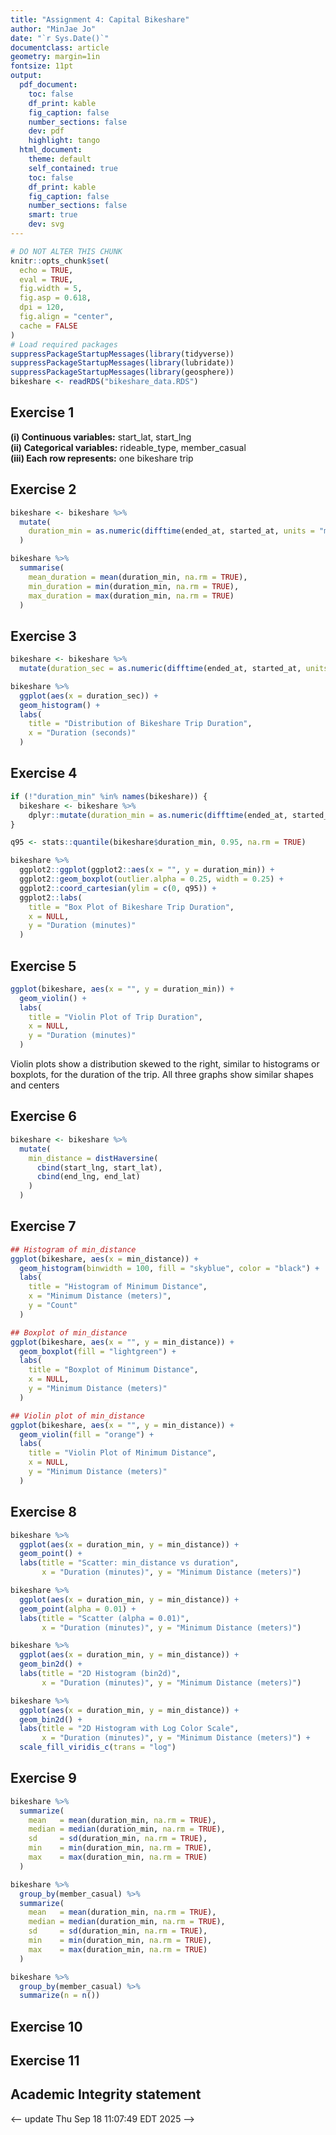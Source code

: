 ```yaml
---
title: "Assignment 4: Capital Bikeshare"
author: "MinJae Jo"
date: "`r Sys.Date()`"
documentclass: article
geometry: margin=1in
fontsize: 11pt
output:
  pdf_document:
    toc: false
    df_print: kable
    fig_caption: false
    number_sections: false
    dev: pdf
    highlight: tango
  html_document:
    theme: default
    self_contained: true
    toc: false
    df_print: kable
    fig_caption: false
    number_sections: false
    smart: true
    dev: svg
---
```


```r
# DO NOT ALTER THIS CHUNK
knitr::opts_chunk$set(
  echo = TRUE,
  eval = TRUE,
  fig.width = 5,
  fig.asp = 0.618,
  dpi = 120,
  fig.align = "center",
  cache = FALSE
)
# Load required packages
suppressPackageStartupMessages(library(tidyverse))
suppressPackageStartupMessages(library(lubridate))
suppressPackageStartupMessages(library(geosphere))
bikeshare <- readRDS("bikeshare_data.RDS")
```


## Exercise 1

**(i) Continuous variables:** start_lat, start_lng  
**(ii) Categorical variables:** rideable_type, member_casual  
**(iii) Each row represents:** one bikeshare trip


## Exercise 2
```r
bikeshare <- bikeshare %>%
  mutate(
    duration_min = as.numeric(difftime(ended_at, started_at, units = "mins"))
  )

bikeshare %>%
  summarise(
    mean_duration = mean(duration_min, na.rm = TRUE),
    min_duration = min(duration_min, na.rm = TRUE),
    max_duration = max(duration_min, na.rm = TRUE)
  )

```
## Exercise 3

```r
bikeshare <- bikeshare %>%
  mutate(duration_sec = as.numeric(difftime(ended_at, started_at, units = "secs")))

bikeshare %>%
  ggplot(aes(x = duration_sec)) +
  geom_histogram() +
  labs(
    title = "Distribution of Bikeshare Trip Duration",
    x = "Duration (seconds)"
  )
```


## Exercise 4

```r
if (!"duration_min" %in% names(bikeshare)) {
  bikeshare <- bikeshare %>%
    dplyr::mutate(duration_min = as.numeric(difftime(ended_at, started_at, units = "mins")))
}

q95 <- stats::quantile(bikeshare$duration_min, 0.95, na.rm = TRUE)

bikeshare %>%
  ggplot2::ggplot(ggplot2::aes(x = "", y = duration_min)) +
  ggplot2::geom_boxplot(outlier.alpha = 0.25, width = 0.25) +
  ggplot2::coord_cartesian(ylim = c(0, q95)) +
  ggplot2::labs(
    title = "Box Plot of Bikeshare Trip Duration",
    x = NULL,
    y = "Duration (minutes)"
  )
```


## Exercise 5
```r
ggplot(bikeshare, aes(x = "", y = duration_min)) +
  geom_violin() +
  labs(
    title = "Violin Plot of Trip Duration",
    x = NULL,
    y = "Duration (minutes)"
  )
```

Violin plots show a distribution skewed to the right, similar to histograms or boxplots, for the duration of the trip. All three graphs show similar shapes and centers

## Exercise 6
```r
bikeshare <- bikeshare %>%
  mutate(
    min_distance = distHaversine(
      cbind(start_lng, start_lat),
      cbind(end_lng, end_lat)
    )
  )
```

## Exercise 7
```r
## Histogram of min_distance
ggplot(bikeshare, aes(x = min_distance)) +
  geom_histogram(binwidth = 100, fill = "skyblue", color = "black") +
  labs(
    title = "Histogram of Minimum Distance",
    x = "Minimum Distance (meters)",
    y = "Count"
  )

## Boxplot of min_distance
ggplot(bikeshare, aes(x = "", y = min_distance)) +
  geom_boxplot(fill = "lightgreen") +
  labs(
    title = "Boxplot of Minimum Distance",
    x = NULL,
    y = "Minimum Distance (meters)"
  )

## Violin plot of min_distance
ggplot(bikeshare, aes(x = "", y = min_distance)) +
  geom_violin(fill = "orange") +
  labs(
    title = "Violin Plot of Minimum Distance",
    x = NULL,
    y = "Minimum Distance (meters)"
  )
```

## Exercise 8
```r
bikeshare %>%
  ggplot(aes(x = duration_min, y = min_distance)) +
  geom_point() +
  labs(title = "Scatter: min_distance vs duration",
       x = "Duration (minutes)", y = "Minimum Distance (meters)")
```
```r
bikeshare %>%
  ggplot(aes(x = duration_min, y = min_distance)) +
  geom_point(alpha = 0.01) +
  labs(title = "Scatter (alpha = 0.01)",
       x = "Duration (minutes)", y = "Minimum Distance (meters)")
```
```r
bikeshare %>%
  ggplot(aes(x = duration_min, y = min_distance)) +
  geom_bin2d() +
  labs(title = "2D Histogram (bin2d)",
       x = "Duration (minutes)", y = "Minimum Distance (meters)")
```
```r
bikeshare %>%
  ggplot(aes(x = duration_min, y = min_distance)) +
  geom_bin2d() +
  labs(title = "2D Histogram with Log Color Scale",
       x = "Duration (minutes)", y = "Minimum Distance (meters)") +
  scale_fill_viridis_c(trans = "log")
```
## Exercise 9
```r
bikeshare %>%
  summarize(
    mean   = mean(duration_min, na.rm = TRUE),
    median = median(duration_min, na.rm = TRUE),
    sd     = sd(duration_min, na.rm = TRUE),
    min    = min(duration_min, na.rm = TRUE),
    max    = max(duration_min, na.rm = TRUE)
  )
```
```r
bikeshare %>%
  group_by(member_casual) %>%
  summarize(
    mean   = mean(duration_min, na.rm = TRUE),
    median = median(duration_min, na.rm = TRUE),
    sd     = sd(duration_min, na.rm = TRUE),
    min    = min(duration_min, na.rm = TRUE),
    max    = max(duration_min, na.rm = TRUE)
  )
```
```r
bikeshare %>%
  group_by(member_casual) %>%
  summarize(n = n())
```
## Exercise 10



## Exercise 11




## Academic Integrity statement

<--- update Thu Sep 18 11:07:49 EDT 2025 -->
